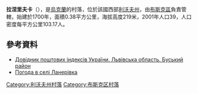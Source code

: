 {{coord|49|59|29|N|24|33|32|E|scale:100000|display=title}}

'''拉涅里夫卡'''（{{lang-uk|Ланерівка}}），是[[烏克蘭|烏克蘭]]的村落，位於該國西部[[利沃夫州|利沃夫州]]，由[[布斯克區|布斯克區]]負責管轄，始建於1700年，面積0.38平方公里，海拔高度219米，2001年人口39，人口密度每平方公里103.17人。

==參考資料==
*[http://www.uaidx.com/13/286/index Довідник поштових індексів України. Львівська область. Буський район] {{Wayback|url=http://www.uaidx.com/13/286/index |date=20160909184638 }}
* [http://weather.in.ua/ua/l'vovskaja/13033 Погода в селі Ланерівка]

{{DEFAULTSORT:Ланерівка}}
[[Category:利沃夫州村落|Category:利沃夫州村落]]
[[Category:布斯克区村落|Category:布斯克区村落]]


{{Lviv-geo-stub}}
